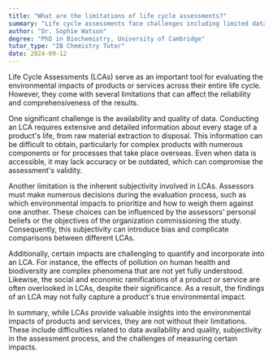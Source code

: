 ```yaml
---
title: "What are the limitations of life cycle assessments?"
summary: "Life cycle assessments face challenges including limited data availability, subjective interpretations, and difficulties in quantifying specific impacts. These limitations can affect the accuracy and reliability of the assessments."
author: "Dr. Sophie Watson"
degree: "PhD in Biochemistry, University of Cambridge"
tutor_type: "IB Chemistry Tutor"
date: 2024-09-12
---
```


Life Cycle Assessments (LCAs) serve as an important tool for evaluating the environmental impacts of products or services across their entire life cycle. However, they come with several limitations that can affect the reliability and comprehensiveness of the results.

One significant challenge is the availability and quality of data. Conducting an LCA requires extensive and detailed information about every stage of a product's life, from raw material extraction to disposal. This information can be difficult to obtain, particularly for complex products with numerous components or for processes that take place overseas. Even when data is accessible, it may lack accuracy or be outdated, which can compromise the assessment's validity.

Another limitation is the inherent subjectivity involved in LCAs. Assessors must make numerous decisions during the evaluation process, such as which environmental impacts to prioritize and how to weigh them against one another. These choices can be influenced by the assessors' personal beliefs or the objectives of the organization commissioning the study. Consequently, this subjectivity can introduce bias and complicate comparisons between different LCAs.

Additionally, certain impacts are challenging to quantify and incorporate into an LCA. For instance, the effects of pollution on human health and biodiversity are complex phenomena that are not yet fully understood. Likewise, the social and economic ramifications of a product or service are often overlooked in LCAs, despite their significance. As a result, the findings of an LCA may not fully capture a product's true environmental impact.

In summary, while LCAs provide valuable insights into the environmental impacts of products and services, they are not without their limitations. These include difficulties related to data availability and quality, subjectivity in the assessment process, and the challenges of measuring certain impacts.
    